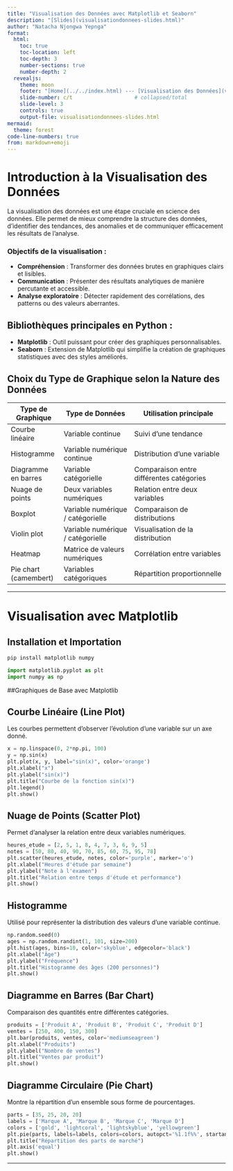 ```yaml
---
title: "Visualisation des Données avec Matplotlib et Seaborn"
description: "[Slides](visualisationdonnees-slides.html)"
author: "Natacha Njongwa Yepnga"
format: 
  html:
    toc: true
    toc-location: left
    toc-depth: 3
    number-sections: true
    number-depth: 2
  revealjs:
    theme: moon
    footer: "[Home](../../index.html) --- [Visualisation des Données](visualisationdonnees.html)"
    slide-number: c/t                    # collapsed/total
    slide-level: 3
    controls: true
    output-file: visualisationdonnees-slides.html
mermaid:
  theme: forest
code-line-numbers: true
from: markdown+emoji
---
```

# Introduction à la Visualisation des Données
La visualisation des données est une étape cruciale en science des données. Elle permet de mieux comprendre la structure des données, d'identifier des tendances, des anomalies et de communiquer efficacement les résultats de l'analyse.

### Objectifs de la visualisation :
- **Compréhension** : Transformer des données brutes en graphiques clairs et lisibles.
- **Communication** : Présenter des résultats analytiques de manière percutante et accessible.
- **Analyse exploratoire** : Détecter rapidement des corrélations, des patterns ou des valeurs aberrantes.

## Bibliothèques principales en Python :
- **Matplotlib** : Outil puissant pour créer des graphiques personnalisables.
- **Seaborn** : Extension de Matplotlib qui simplifie la création de graphiques statistiques avec des styles améliorés.

## Choix du Type de Graphique selon la Nature des Données

| Type de Graphique      | Type de Données                | Utilisation principale                      |
|------------------------|--------------------------------|-------------------------------------------|
| Courbe linéaire       | Variable continue              | Suivi d'une tendance                      |
| Histogramme           | Variable numérique continue    | Distribution d'une variable               |
| Diagramme en barres   | Variable catégorielle          | Comparaison entre différentes catégories  |
| Nuage de points       | Deux variables numériques      | Relation entre deux variables             |
| Boxplot               | Variable numérique / catégorielle | Comparaison de distributions            |
| Violin plot           | Variable numérique / catégorielle | Visualisation de la distribution        |
| Heatmap               | Matrice de valeurs numériques  | Corrélation entre variables              |
| Pie chart (camembert) | Variables catégoriques         | Répartition proportionnelle              |

---


# Visualisation avec Matplotlib

## Installation et Importation
```bash
pip install matplotlib numpy
```
```python
import matplotlib.pyplot as plt
import numpy as np
```

##Graphiques de Base avec Matplotlib

## Courbe Linéaire (Line Plot)
Les courbes permettent d'observer l'évolution d'une variable sur un axe donné.
```python
x = np.linspace(0, 2*np.pi, 100)
y = np.sin(x)
plt.plot(x, y, label="sin(x)", color='orange')
plt.xlabel("x")
plt.ylabel("sin(x)")
plt.title("Courbe de la fonction sin(x)")
plt.legend()
plt.show()
```

## Nuage de Points (Scatter Plot)
Permet d'analyser la relation entre deux variables numériques.
```python
heures_etude = [2, 5, 1, 8, 4, 7, 3, 6, 9, 5]
notes = [50, 80, 40, 90, 70, 85, 60, 75, 95, 78]
plt.scatter(heures_etude, notes, color='purple', marker='o')
plt.xlabel("Heures d'étude par semaine")
plt.ylabel("Note à l'examen")
plt.title("Relation entre temps d'étude et performance")
plt.show()
```

## Histogramme
Utilisé pour représenter la distribution des valeurs d'une variable continue.
```python
np.random.seed(0)
ages = np.random.randint(1, 101, size=200)
plt.hist(ages, bins=10, color='skyblue', edgecolor='black')
plt.xlabel("Âge")
plt.ylabel("Fréquence")
plt.title("Histogramme des âges (200 personnes)")
plt.show()
```

## Diagramme en Barres (Bar Chart)
Comparaison des quantités entre différentes catégories.
```python
produits = ['Produit A', 'Produit B', 'Produit C', 'Produit D']
ventes = [250, 400, 150, 300]
plt.bar(produits, ventes, color='mediumseagreen')
plt.xlabel("Produits")
plt.ylabel("Nombre de ventes")
plt.title("Ventes par produit")
plt.show()
```

## Diagramme Circulaire (Pie Chart)
Montre la répartition d'un ensemble sous forme de pourcentages.
```python
parts = [35, 25, 20, 20]
labels = ['Marque A', 'Marque B', 'Marque C', 'Marque D']
colors = ['gold', 'lightcoral', 'lightskyblue', 'yellowgreen']
plt.pie(parts, labels=labels, colors=colors, autopct='%1.1f%%', startangle=140)
plt.title("Répartition des parts de marché")
plt.axis('equal')
plt.show()
```

---
